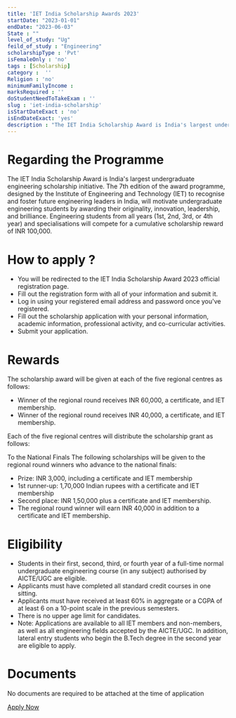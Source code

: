 ```yaml
---
title: 'IET India Scholarship Awards 2023'
startDate: "2023-01-01"
endDate: "2023-06-03"
State : ""
level_of_study: "Ug"
feild_of_study : "Engineering"
scholarshipType : 'Pvt'
isFemaleOnly : 'no'
tags : [Scholarship]
category :  ''
Religion : 'no'
minimumFamilyIncome :
marksRequired : ''
doStudentNeedToTakeExam : ''
slug : 'iet-india-scholarship'
isStartDateExact : 'no'
isEndDateExact: 'yes'
description : "The IET India Scholarship Award is India's largest undergraduate engineering scholarship initiative."
---
```



# Regarding the Programme
The IET India Scholarship Award is India's largest undergraduate engineering scholarship initiative. 
The 7th edition of the award programme, designed by the Institute of Engineering and Technology (IET) to recognise and foster future engineering leaders in India,
will motivate undergraduate engineering students by awarding their originality, innovation, leadership, and brilliance. 
Engineering students from all years (1st, 2nd, 3rd, or 4th year) and specialisations will compete for a cumulative scholarship reward of INR 100,000. 


# How to apply ?

 - You will be redirected to the IET India Scholarship Award 2023 official registration page.
 - Fill out the registration form with all of your information and submit it. 
 - Log in using your registered email address and password once you've registered. 
 - Fill out the scholarship application with your personal information, academic information, professional activity, and co-curricular activities. 
 - Submit your application.

# Rewards
The scholarship award will be given at each of the five regional centres as follows:
 - Winner of the regional round receives INR 60,000, a certificate, and IET membership.
 - Winner of the regional round receives INR 40,000, a certificate, and IET membership.

Each of the five regional centres will distribute the scholarship grant as follows:

 To the National Finals
The following scholarships will be given to the regional round winners who advance to the national finals: 
 - Prize: INR 3,000, including a certificate and IET membership
 - 1st runner-up: 1,70,000 Indian rupees with a certificate and IET membership
 - Second place: INR 1,50,000 plus a certificate and IET membership.
 - The regional round winner will earn INR 40,000 in addition to a certificate and IET membership.


# Eligibility

 - Students in their first, second, third, or fourth year of a full-time normal undergraduate engineering course (in any subject) authorised by AICTE/UGC are eligible.
 - Applicants must have completed all standard credit courses in one sitting.
 - Applicants must have received at least 60% in aggregate or a CGPA of at least 6 on a 10-point scale in the previous semesters.
 - There is no upper age limit for candidates.
 - Note: Applications are available to all IET members and non-members, as well as all engineering fields accepted by the AICTE/UGC. In addition, lateral entry students who begin the B.Tech degree in the second year are eligible to apply.



# Documents
No documents are required to be attached at the time of application

[Apply Now](https://scholarships.theietevents.com/?gclid=Cj0KCQjw3a2iBhCFARIsAD4jQB1Ux5DOPLfzZ5f00rWpJXJAcyfSqlNq09zB2QLv6vUSBMjUTt0RtEwaAkuPEALw_wcB#!)